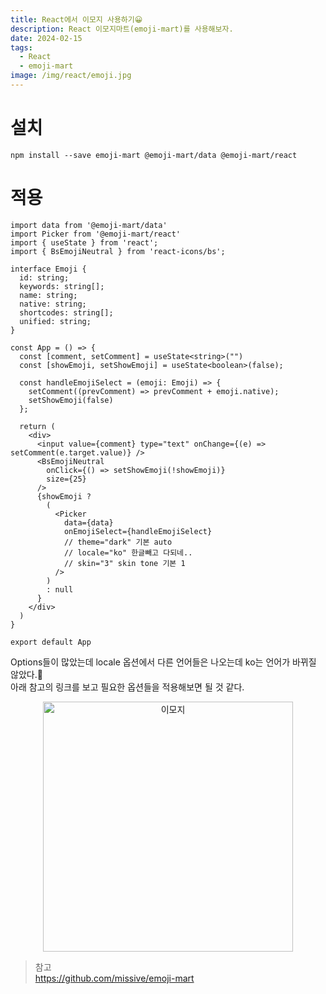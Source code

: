 ```yaml
---
title: React에서 이모지 사용하기😀
description: React 이모지마트(emoji-mart)를 사용해보자.
date: 2024-02-15
tags:
  - React
  - emoji-mart
image: /img/react/emoji.jpg
---
```


# 설치
```
npm install --save emoji-mart @emoji-mart/data @emoji-mart/react
```
# 적용
```tsx
import data from '@emoji-mart/data'
import Picker from '@emoji-mart/react'
import { useState } from 'react';
import { BsEmojiNeutral } from 'react-icons/bs';

interface Emoji {
  id: string;
  keywords: string[];
  name: string;
  native: string;
  shortcodes: string[];
  unified: string;
}

const App = () => {
  const [comment, setComment] = useState<string>("")
  const [showEmoji, setShowEmoji] = useState<boolean>(false);

  const handleEmojiSelect = (emoji: Emoji) => {
    setComment((prevComment) => prevComment + emoji.native);
    setShowEmoji(false)
  };

  return (
    <div>
      <input value={comment} type="text" onChange={(e) => setComment(e.target.value)} />
      <BsEmojiNeutral
        onClick={() => setShowEmoji(!showEmoji)}
        size={25}
      />
      {showEmoji ?
        (
          <Picker
            data={data}
            onEmojiSelect={handleEmojiSelect}
            // theme="dark" 기본 auto
            // locale="ko" 한글빼고 다되네..
            // skin="3" skin tone 기본 1
          />
        )
        : null
      }
    </div>
  )
}

export default App

```

Options들이 많았는데 locale 옵션에서 다른 언어들은 나오는데 ko는 언어가 바뀌질 않았다.🙁  
아래 참고의 링크를 보고 필요한 옵션들을 적용해보면 될 것 같다.

<p align="center">
  <img src="/img/react/emoji.jpg" width="400" alt="이모지"/>
</p>

> 참고  
https://github.com/missive/emoji-mart